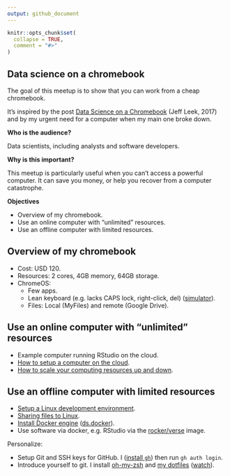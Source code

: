 ```yaml
---
output: github_document
---
```


```r
knitr::opts_chunk$set(
  collapse = TRUE,
  comment = "#>"
)
```

## Data science on a chromebook

The goal of this meetup is to show that you can work from a cheap chromebook.

It's inspired by the post [Data Science on a
Chromebook](https://simplystatistics.org/posts/2017-08-29-data-science-on-a-chromebook/)
(Jeff Leek, 2017) and by my urgent need for a computer when my main one broke
down.

**Who is the audience?**

Data scientists, including analysts and software developers.

**Why is this important?**

This meetup is particularly useful when you can't access a powerful computer. It
can save you money, or help you recover from a computer catastrophe.

**Objectives**

* Overview of my chromebook.
* Use an online computer with "unlimited" resources.
* Use an offline computer with limited resources.

## Overview of my chromebook

* Cost: USD 120.
* Resources: 2 cores, 4GB memory, 64GB storage.
* ChromeOS:
    * Few apps.
    * Lean keyboard (e.g. lacks CAPS lock, right-click, del) ([simulator](https://partnerdash.google.com/apps/simulator/chromebook#get-to-know-your-keyboard?l=en)).
    * Files: Local (MyFiles) and remote (Google Drive).

## Use an online computer with "unlimited" resources

* Example computer running RStudio on the cloud.
* [How to setup a computer on the cloud](https://youtu.be/_pBqBfjTKI4).
* [How to scale your computing resources up and down](https://youtu.be/NF7HPKt55Yk).

## Use an offline computer with limited resources

* [Setup a Linux development environment](https://chromeos.dev/en/linux/setup).
* [Sharing files to Linux](https://chromeos.dev/en/linux/setup#sharing-files-to-linux).
* [Install Docker engine](https://docs.docker.com/engine/install/) ([ds.docker](https://github.com/2degreesInvesting/ds.docker)).
* Use software via docker, e.g. RStudio via the [rocker/verse](https://rocker-project.org/images/versioned/rstudio.html) image.

Personalize:

* Setup Git and SSH keys for GitHub. I ([install `gh`](https://github.com/cli/cli/blob/trunk/docs/install_linux.md#debian-ubuntu-linux-raspberry-pi-os-apt)) then run `gh auth login`.
* Introduce yourself to git. I install [oh-my-zsh](https://ohmyz.sh/#install) and [my dotfiles](https://github.com/maurolepore/dotfiles) ([watch](https://youtu.be/BYtt2cXW4qg)).
